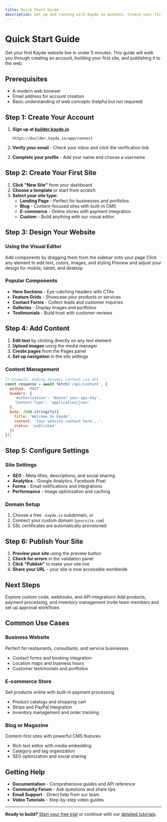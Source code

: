 ```yaml
---
title: Quick Start Guide
description: Get up and running with Kayde in minutes. Create your first website and start building.
---
```



# Quick Start Guide

Get your first Kayde website live in under 5 minutes. This guide will walk you through creating an account, building your first site, and publishing it to the web.

## Prerequisites

- A modern web browser
- Email address for account creation
- Basic understanding of web concepts (helpful but not required)

## Step 1: Create Your Account

1. **Sign up at [builder.kayde.io](https://builder.kayde.io)**
   ```
   https://builder.kayde.io/app/connect
   ```

2. **Verify your email** - Check your inbox and click the verification link

3. **Complete your profile** - Add your name and choose a username

## Step 2: Create Your First Site

1. **Click "New Site"** from your dashboard
2. **Choose a template** or start from scratch
3. **Select your site type:**
   - **Landing Page** - Perfect for businesses and portfolios
   - **Blog** - Content-focused sites with built-in CMS
   - **E-commerce** - Online stores with payment integration
   - **Custom** - Build anything with our visual editor

## Step 3: Design Your Website

### Using the Visual Editor

<CardGrid>
  <Card title="Drag & Drop" icon="setting">
    Add components by dragging them from the sidebar onto your page
  </Card>
  <Card title="Customize" icon="pencil">
    Click any element to edit text, colors, images, and styling
  </Card>
  <Card title="Responsive" icon="laptop">
    Preview and adjust your design for mobile, tablet, and desktop
  </Card>
</CardGrid>

### Popular Components

- **Hero Sections** - Eye-catching headers with CTAs
- **Feature Grids** - Showcase your products or services
- **Contact Forms** - Collect leads and customer inquiries  
- **Galleries** - Display images and portfolios
- **Testimonials** - Build trust with customer reviews

## Step 4: Add Content

1. **Edit text** by clicking directly on any text element
2. **Upload images** using the media manager
3. **Create pages** from the Pages panel
4. **Set up navigation** in the site settings

### Content Management

```javascript
// Example: Adding dynamic content via API
const response = await fetch('/api/content', {
  method: 'POST',
  headers: {
    'Authorization': 'Bearer your-api-key',
    'Content-Type': 'application/json'
  },
  body: JSON.stringify({
    title: 'Welcome to Kayde',
    content: 'Your website content here...',
    status: 'published'
  })
});
```

## Step 5: Configure Settings

### Site Settings
- **SEO** - Meta titles, descriptions, and social sharing
- **Analytics** - Google Analytics, Facebook Pixel
- **Forms** - Email notifications and integrations
- **Performance** - Image optimization and caching

### Domain Setup
1. Choose a free `.kayde.io` subdomain, or
2. Connect your custom domain (`yoursite.com`)
3. SSL certificates are automatically provisioned

## Step 6: Publish Your Site

1. **Preview your site** using the preview button
2. **Check for errors** in the validation panel  
3. **Click "Publish"** to make your site live
4. **Share your URL** - your site is now accessible worldwide

## Next Steps

<CardGrid>
  <Card title="Advanced Features" icon="rocket">
    Explore custom code, webhooks, and API integrations
  </Card>
  <Card title="E-commerce" icon="document">
    Add products, payment processing, and inventory management
  </Card>
  <Card title="Team Collaboration" icon="group">
    Invite team members and set up approval workflows
  </Card>
</CardGrid>

## Common Use Cases

### Business Website
Perfect for restaurants, consultants, and service businesses
- Contact forms and booking integration
- Location maps and business hours
- Customer testimonials and portfolios

### E-commerce Store  
Sell products online with built-in payment processing
- Product catalogs and shopping cart
- Stripe and PayPal integration
- Inventory management and order tracking

### Blog or Magazine
Content-first sites with powerful CMS features
- Rich text editor with media embedding
- Category and tag organization
- SEO optimization and social sharing

## Getting Help

- **Documentation** - Comprehensive guides and API reference
- **Community Forum** - Ask questions and share tips
- **Email Support** - Direct help from our team
- **Video Tutorials** - Step-by-step video guides

---

**Ready to build?** [Start your free trial](https://builder.kayde.io) or continue with our [detailed tutorials](/guides/first-site/).
